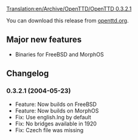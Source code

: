 [[Translation:en/Archive/OpenTTD/OpenTTD 0.3.2.1]]

{{en/Development/OTTDVersions}}
{{en/Archive/OpenTTD/Release|prev=en/Archive/OpenTTD/OpenTTD 0.3.2|next=en/Archive/OpenTTD/OpenTTD 0.3.3|date=2004-05-23}}

You can download this release from [http://www.openttd.org/download-stable/0.3.2.1 openttd.org].

==Major new features==
* Binaries for FreeBSD and MorphOS

==Changelog==
===0.3.2.1 (2004-05-23)===
* Feature: Now builds on FreeBSD
* Feature: Now builds on MorphOS
* Fix: Use english.lng by default
* Fix: No bridges available in 1920
* Fix: Czech file was missing